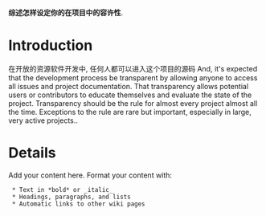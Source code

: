 '''综述怎样设定你的在项目中的容许性'''.

= Introduction =

在开放的资源软件开发中, 任何人都可以进入这个项目的源码  And, it's expected that the development process be
transparent by allowing anyone to access all issues and project
documentation.  That transparency allows potential users or
contributors to educate themselves and evaluate the state of the
project.  Transparency should be the rule for almost every project
almost all the time.  Exceptions to the rule are rare but important,
especially in large, very active projects..


= Details =

Add your content here.  Format your content with:
  * Text in *bold* or _italic_
  * Headings, paragraphs, and lists
  * Automatic links to other wiki pages